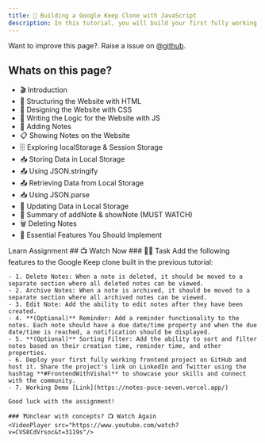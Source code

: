 ```yaml
---
title: 📝 Building a Google Keep Clone with JavaScript
description: In this tutorial, you will build your first fully working project. I have give some more features to implement by you as an assignment.
---
```


<Callout>

Want to improve this page?. Raise a issue on [@github](https://github.com/ManishBisht777/frontend-freaks-website).

</Callout>

## Whats on this page?

- 🎬 Introduction
- 🔧 Structuring the Website with HTML
- 🎨 Designing the Website with CSS
- 🧠 Writing the Logic for the Website with JS
- 📌 Adding Notes
- 📋 Showing Notes on the Website
- 🗄️ Exploring localStorage & Session Storage
- 📥 Storing Data in Local Storage
- 📤 Using JSON.stringify
- 📤 Retrieving Data from Local Storage
- 📥 Using JSON.parse
- 🔄 Updating Data in Local Storage
- 📝 Summary of addNote & showNote (MUST WATCH)
- 🗑️ Deleting Notes
- 🔑 Essential Features You Should Implement

<Tabs defaultValue="learn">

<TabsList>
  <TabsTrigger value="learn">Learn</TabsTrigger>
  <TabsTrigger value="assignment">Assignment</TabsTrigger>
</TabsList>

<TabsContent value="learn">
    ## 📺 Watch Now
    <VideoPlayer src="https://www.youtube.com/watch?v=CVS8CdVrsoc&t=3119s"/>
</TabsContent>

<TabsContent value="assignment">
 ### 📌🔨 Task
    Add the following features to the Google Keep clone built in the previous tutorial:

    - 1. Delete Notes: When a note is deleted, it should be moved to a separate section where all deleted notes can be viewed.
    - 2. Archive Notes: When a note is archived, it should be moved to a separate section where all archived notes can be viewed.
    - 3. Edit Note: Add the ability to edit notes after they have been created.
    - 4. **(Optional)** Reminder: Add a reminder functionality to the notes. Each note should have a due date/time property and when the due date/time is reached, a notification should be displayed.
    - 5. **(Optional)** Sorting Filter: Add the ability to sort and filter notes based on their creation time, reminder time, and other properties.
    - 6. Deploy your first fully working frontend project on GitHub and host it. Share the project's link on LinkedIn and Twitter using the hashtag **#FrontendWithVishal** to showcase your skills and connect with the community.
    - 7. Working Demo [Link](https://notes-puce-seven.vercel.app/)

    Good luck with the assignment!

    ### ❓Unclear with concepts? 📺 Watch Again
    <VideoPlayer src="https://www.youtube.com/watch?v=CVS8CdVrsoc&t=3119s"/>

</TabsContent>

</Tabs>


